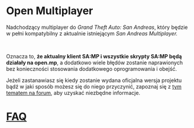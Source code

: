 # Open Multiplayer

Nadchodzący multiplayer do _Grand Theft Auto: San Andreas_, który będzie w pełni kompatybilny z aktualnie istniejącym _San Andreas Multiplayer._

<br />

Oznacza to, **że aktualny klient SA:MP i wszystkie skrypty SA:MP będą działały na open.mp**, a dodatkowo wiele błędów zostanie naprawionych bez konieczności stosowania dodatkowego oprogramowania i obejść.

Jeżeli zastanawiasz się kiedy zostanie wydana oficjalna wersja projektu bądź w jaki sposób możesz się do niego przyczynić, zapoznaj się z [tym tematem na forum](https://www.burgershot.gg/showthread.php?tid=99), aby uzyskać niezbędne informacje.

# [FAQ](/faq?lang=pl)
